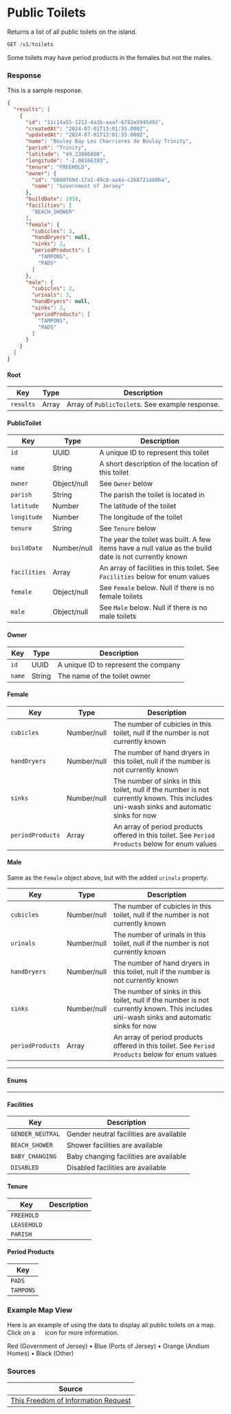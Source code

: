 
# Public Toilets

Returns a list of all public toilets on the island.

```jsx
GET /v1/toilets
```

Some toilets may have period products in the females but not the males.

### Response
<Tabs>
<TabItem value="res-sample-200" label="200 (OK)">

This is a sample response.

```json title="Status: 200 (OK)"
{
  "results": [
    {
      "id": "11c14a55-1212-4a1b-aaa7-6782e5945d92",
      "createdAt": "2024-07-01T13:01:55.000Z",
      "updatedAt": "2024-07-01T13:01:55.000Z",
      "name": "Bouley Bay Les Charrieres de Boulay Trinity",
      "parish": "Trinity",
      "latitude": "49.23886800",
      "longitude": "-2.08166393",
      "tenure": "FREEHOLD",
      "owner": {
        "id": "6060f60d-17a1-49c8-aa4a-c268721a806a",
        "name": "Government of Jersey"
      },
      "buildDate": 1958,
      "facilities": [
        "BEACH_SHOWER"
      ],
      "female": {
        "cubicles": 3,
        "handDryers": null,
        "sinks": 2,
        "periodProducts": [
          "TAMPONS",
          "PADS"
        ]
      },
      "male": {
        "cubicles": 2,
        "urinals": 3,
        "handDryers": null,
        "sinks": 2,
        "periodProducts": [
          "TAMPONS",
          "PADS"
        ]
      }
    }
  ]
}
```

</TabItem>
<TabItem value="res-schema" label="Schema">

#### Root
| Key | Type | Description |
|-----|------|-------------|
|`results`|Array|Array of `PublicToilet`s. See example response.|

#### PublicToilet
| Key | Type | Description |
|-----|------|-------------|
|`id`|UUID|A unique ID to represent this toilet|
|`name`|String|A short description of the location of this toilet|
|`owner`|Object/null|See `Owner` below|
|`parish`|String|The parish the toilet is located in|
|`latitude`|Number|The latitude of the toilet|
|`longitude`|Number|The longitude of the toilet|
|`tenure`|String|See `Tenure` below|
|`buildDate`|Number/null|The year the toilet was built. A few items have a null value as the build date is not currently known|
|`facilities`|Array|An array of facilities in this toilet. See `Facilities` below for enum values|
|`female`|Object/null|See `Female` below. Null if there is no female toilets|
|`male`|Object/null|See `Male` below. Null if there is no male toilets|

#### Owner
| Key | Type | Description |
|-----|------|-------------|
|`id`|UUID|A unique ID to represent the company|
|`name`|String|The name of the toilet owner|

#### Female
| Key | Type | Description |
|-----|------|-------------|
|`cubicles`|Number/null|The number of cubicles in this toilet, null if the number is not currently known|
|`handDryers`|Number/null|The number of hand dryers in this toilet, null if the number is not currently known|
|`sinks`|Number/null|The number of sinks in this toilet, null if the number is not currently known. This includes uni-wash sinks and automatic sinks for now|
|`periodProducts`|Array|An array of period products offered in this toilet. See `Period Products` below for enum values|

#### Male
Same as the `Female` object above, but with the added `urinals` property.

| Key | Type | Description |
|-----|------|-------------|
|`cubicles`|Number/null|The number of cubicles in this toilet, null if the number is not currently known|
|`urinals`|Number/null|The number of urinals in this toilet, null if the number is not currently known|
|`handDryers`|Number/null|The number of hand dryers in this toilet, null if the number is not currently known|
|`sinks`|Number/null|The number of sinks in this toilet, null if the number is not currently known. This includes uni-wash sinks and automatic sinks for now|
|`periodProducts`|Array|An array of period products offered in this toilet. See `Period Products` below for enum values|

---
#### Enums
---

#### Facilities
| Key | Description |
|-----|-------------|
|`GENDER_NEUTRAL`|Gender neutral facilities are available|
|`BEACH_SHOWER`|Shower facilities are available|
|`BABY_CHANGING`|Baby changing facilities are available|
|`DISABLED`|Disabled facilities are available|

#### Tenure
| Key | Description |
|-----|-------------|
|`FREEHOLD`||
|`LEASEHOLD`||
|`PARISH`||

#### Period Products
| Key |
|-----|
|`PADS`|
|`TAMPONS`|

</TabItem>
</Tabs>

### Example Map View
Here is an example of using the data to display all public toilets on a map. Click on a <img src="/img/toilet.png" height="15" width="15" /> icon for more information.

<ToiletMap />
  
  Red (Government of Jersey) &bull;
  Blue (Ports of Jersey) &bull;
  Orange (Andium Homes) &bull;
  Black (Other)

### Sources
|Source|
|------|
|[This Freedom of Information Request][foi]|

[foi]: https://www.gov.je/government/freedomofinformation/pages/foi.aspx?ReportID=7535